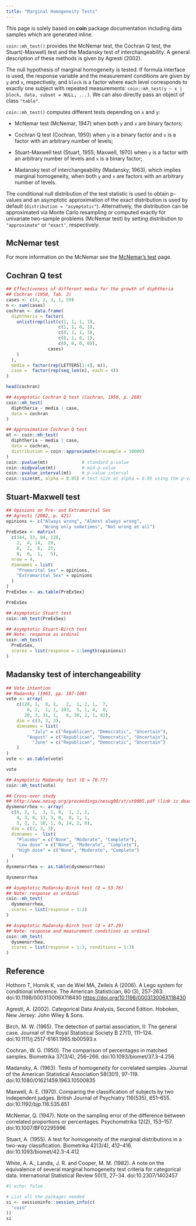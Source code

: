 ```yaml
---
title: "Marginal Homogeneity Tests"
---
```


This page is solely based on **coin** package documentation including data samples which are generated inline.

`coin::mh_test()` provides the McNemar test, the Cochran Q test, the Stuart(-Maxwell) test and the Madansky test of interchangeability. A general description of these methods is given by Agresti (2002).

The null hypothesis of marginal homogeneity is tested. If formula interface is used, the response variable and the measurement conditions are given by `y` and `x`, respectively, and `block` is a factor where each level corresponds to exactly one subject with repeated measurements: `coin::mh_test(y ~ x | block, data, subset = NULL, ...)`. We can also directly pass an object of class `"table"`.

`coin::mh_test()` computes different tests depending on `x` and `y`:

-   McNemar test (McNemar, 1947) when both `y` and `x` are binary factors;

-   Cochran Q test (Cochran, 1950) when `y` is a binary factor and `x` is a factor with an arbitrary number of levels;

-   Stuart-Maxwell test (Stuart, 1955; Maxwell, 1970) when `y` is a factor with an arbitrary number of levels and `x` is a binary factor;

-   Madansky test of interchangeability (Madansky, 1963), which implies marginal homogeneity, when both `y` and `x` are factors with an arbitrary number of levels.

The conditional null distribution of the test statistic is used to obtain p-values and an asymptotic approximation of the exact distribution is used by default (`distribution = "asymptotic"`). Alternatively, the distribution can be approximated via Monte Carlo resampling or computed exactly for univariate two-sample problems (McNemar test) by setting distribution to `"approximate"` or `"exact"`, respectively.

## McNemar test

For more information on the McNemar see the [McNemar’s test](https://psiaims.github.io/CAMIS/Comp/r_mcnemar.html) page.


## Cochran Q test

```r
## Effectiveness of different media for the growth of diphtheria
## Cochran (1950, Tab. 2)
cases <- c(4, 2, 3, 1, 59)
n <- sum(cases)
cochran <- data.frame(
  diphtheria = factor(
    unlist(rep(list(c(1, 1, 1, 1),
                    c(1, 1, 0, 1),
                    c(0, 1, 1, 1),
                    c(0, 1, 0, 1),
                    c(0, 0, 0, 0)),
                cases)
    )
  ),
  media = factor(rep(LETTERS[1:4], n)),
  case =  factor(rep(seq_len(n), each = 4))
)

head(cochran)

## Asymptotic Cochran Q test (Cochran, 1950, p. 260)
coin::mh_test(
  diphtheria ~ media | case, 
  data = cochran
) 

## Approximative Cochran Q test
mt <- coin::mh_test(
  diphtheria ~ media | case, 
  data = cochran,
  distribution = coin::approximate(nresample = 10000)
)
coin::pvalue(mt)             # standard p-value
coin::midpvalue(mt)          # mid-p-value
coin::pvalue_interval(mt)    # p-value interval
coin::size(mt, alpha = 0.05) # test size at alpha = 0.05 using the p-value
```

## Stuart-Maxwell test

```r
## Opinions on Pre- and Extramarital Sex
## Agresti (2002, p. 421)
opinions <- c("Always wrong", "Almost always wrong",
              "Wrong only sometimes", "Not wrong at all")
PreExSex <- matrix(
  c(144, 33, 84, 126,
    2,  4, 14,  29,
    0,  2,  6,  25,
    0,  0,  1,   5),
  nrow = 4,
  dimnames = list(
    "Premarital Sex" = opinions,
    "Extramarital Sex" = opinions
  )
)
PreExSex <- as.table(PreExSex)

PreExSex

## Asymptotic Stuart test
coin::mh_test(PreExSex)

## Asymptotic Stuart-Birch test
## Note: response as ordinal
coin::mh_test(
  PreExSex, 
  scores = list(response = 1:length(opinions))
)
```

## Madansky test of interchangeability

```r
## Vote intention
## Madansky (1963, pp. 107-108)
vote <- array(
    c(120, 1,  8, 2,   2,  1, 2, 1,  7,
        6, 2,  1, 1, 103,  5, 1, 4,  8,
       20, 3, 31, 1,   6, 30, 2, 1, 81),
    dim = c(3, 3, 3),
    dimnames = list(
          "July" = c("Republican", "Democratic", "Uncertain"),
        "August" = c("Republican", "Democratic", "Uncertain"),
          "June" = c("Republican", "Democratic", "Uncertain")
    )
)
vote <- as.table(vote)

vote

## Asymptotic Madansky test (Q = 70.77)
coin::mh_test(vote)

## Cross-over study
## http://www.nesug.org/proceedings/nesug00/st/st9005.pdf (link is dead now)
dysmenorrhea <- array(
  c(6, 2, 1,  3, 1, 0,  1, 2, 1,
    4, 3, 0, 13, 3, 0,  8, 1, 1,
    5, 2, 2, 10, 1, 0, 14, 2, 0),
  dim = c(3, 3, 3),
  dimnames =  list(
    "Placebo" = c("None", "Moderate", "Complete"),
    "Low dose" = c("None", "Moderate", "Complete"),
    "High dose" = c("None", "Moderate", "Complete")
  )
)
dysmenorrhea <- as.table(dysmenorrhea)

dysmenorrhea

## Asymptotic Madansky-Birch test (Q = 53.76)
## Note: response as ordinal
coin::mh_test(
  dysmenorrhea, 
  scores = list(response = 1:3)
)

## Asymptotic Madansky-Birch test (Q = 47.29)
## Note: response and measurement conditions as ordinal
coin::mh_test(
  dysmenorrhea, 
  scores = list(response = 1:3, conditions = 1:3)
)
```

## Reference

Hothorn T, Hornik K, van de Wiel MA, Zeileis A (2006). A Lego system for conditional inference. The American Statistician, 60 (3), 257-263. doi:10.1198/000313006X118430 <https://doi.org/10.1198/000313006X118430>

Agresti, A. (2002). Categorical Data Analysis, Second Edition. Hoboken, New Jersey: John Wiley & Sons.

Birch, M. W. (1965). The detection of partial association, II: The general case. Journal of the Royal Statistical Society B 27(1), 111–124. doi:10.1111/j.2517-6161.1965.tb00593.x

Cochran, W. G. (1950). The comparison of percentages in matched samples. Biometrika 37(3/4), 256–266. doi:10.1093/biomet/37.3-4.256

Madansky, A. (1963). Tests of homogeneity for correlated samples. Journal of the American Statistical Association 58(301), 97–119. doi:10.1080/01621459.1963.10500835

Maxwell, A. E. (1970). Comparing the classification of subjects by two independent judges. British Journal of Psychiatry 116(535), 651–655. doi:10.1192/bjp.116.535.651

McNemar, Q. (1947). Note on the sampling error of the difference between correlated proportions or percentages. Psychometrika 12(2), 153–157. doi:10.1007/BF02295996

Stuart, A. (1955). A test for homogeneity of the marginal distributions in a two-way classification. Biometrika 42(3/4), 412–416. doi:10.1093/biomet/42.3-4.412

White, A. A., Landis, J. R. and Cooper, M. M. (1982). A note on the equivalence of several marginal homogeneity test criteria for categorical data. International Statistical Review 50(1), 27–34. doi:10.2307/1402457

::: {.callout-note collapse="true" title="Session Info"}
```r
#| echo: false

# List all the packages needed 
si <- sessioninfo::session_info(c(
  "coin"
))
si
```
:::
